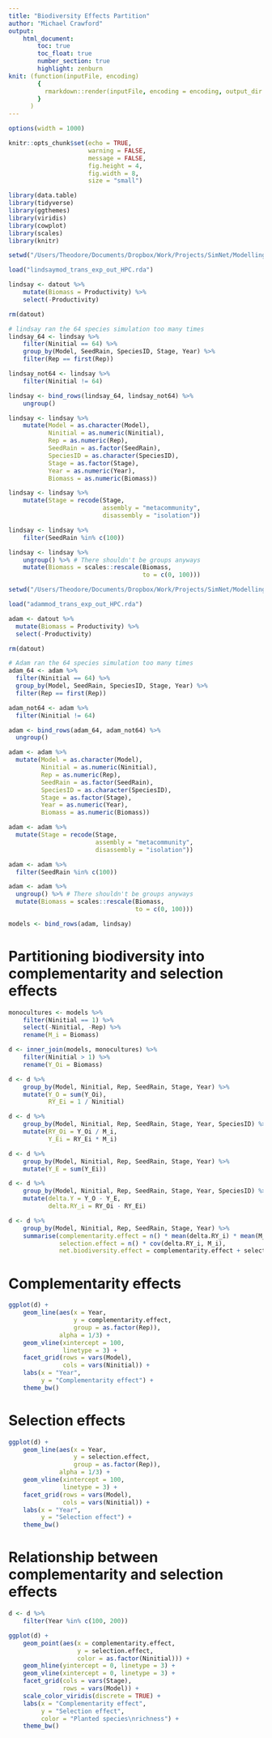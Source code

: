 ```yaml
---
title: "Biodiversity Effects Partition"
author: "Michael Crawford"
output: 
    html_document:
        toc: true
        toc_float: true
        number_section: true
        highlight: zenburn
knit: (function(inputFile, encoding) 
        {
          rmarkdown::render(inputFile, encoding = encoding, output_dir = "markdowns") 
        }
      )
---
```


<style>
pre {
overflow-x: auto;
}
pre code {
word-wrap: normal;
white-space: pre;
}
</style>

```r

options(width = 1000)

knitr::opts_chunk$set(echo = TRUE,
                      warning = FALSE,
                      message = FALSE,
                      fig.height = 4,
                      fig.width = 8,
                      size = "small") 

library(data.table)
library(tidyverse)
library(ggthemes)
library(viridis)
library(cowplot)
library(scales)
library(knitr)

```

```r

setwd("/Users/Theodore/Documents/Dropbox/Work/Projects/SimNet/Modelling_Experiment/data")

load("lindsaymod_trans_exp_out_HPC.rda")

lindsay <- datout %>%
    mutate(Biomass = Productivity) %>%
    select(-Productivity)

rm(datout)

# lindsay ran the 64 species simulation too many times
lindsay_64 <- lindsay %>%
    filter(Ninitial == 64) %>%
    group_by(Model, SeedRain, SpeciesID, Stage, Year) %>%
    filter(Rep == first(Rep))

lindsay_not64 <- lindsay %>%
    filter(Ninitial != 64)

lindsay <- bind_rows(lindsay_64, lindsay_not64) %>%
    ungroup()

lindsay <- lindsay %>%
    mutate(Model = as.character(Model),
           Ninitial = as.numeric(Ninitial),
           Rep = as.numeric(Rep),
           SeedRain = as.factor(SeedRain),
           SpeciesID = as.character(SpeciesID),
           Stage = as.factor(Stage),
           Year = as.numeric(Year),
           Biomass = as.numeric(Biomass))

lindsay <- lindsay %>%
    mutate(Stage = recode(Stage,
                          assembly = "metacommunity",
                          disassembly = "isolation"))

lindsay <- lindsay %>%
    filter(SeedRain %in% c(100))

lindsay <- lindsay %>%
    ungroup() %>% # There shouldn't be groups anyways
    mutate(Biomass = scales::rescale(Biomass,
                                     to = c(0, 100)))

```

```r

setwd("/Users/Theodore/Documents/Dropbox/Work/Projects/SimNet/Modelling_Experiment/data")

load("adammod_trans_exp_out_HPC.rda")

adam <- datout %>%
  mutate(Biomass = Productivity) %>%
  select(-Productivity)

rm(datout)

# Adam ran the 64 species simulation too many times
adam_64 <- adam %>%
  filter(Ninitial == 64) %>%
  group_by(Model, SeedRain, SpeciesID, Stage, Year) %>%
  filter(Rep == first(Rep))

adam_not64 <- adam %>%
  filter(Ninitial != 64)

adam <- bind_rows(adam_64, adam_not64) %>%
  ungroup()

adam <- adam %>%
  mutate(Model = as.character(Model),
         Ninitial = as.numeric(Ninitial),
         Rep = as.numeric(Rep),
         SeedRain = as.factor(SeedRain),
         SpeciesID = as.character(SpeciesID),
         Stage = as.factor(Stage),
         Year = as.numeric(Year),
         Biomass = as.numeric(Biomass))

adam <- adam %>%
  mutate(Stage = recode(Stage,
                        assembly = "metacommunity",
                        disassembly = "isolation"))

adam <- adam %>%
  filter(SeedRain %in% c(100))

adam <- adam %>%
  ungroup() %>% # There shouldn't be groups anyways
  mutate(Biomass = scales::rescale(Biomass,
                                   to = c(0, 100)))

```

```r

models <- bind_rows(adam, lindsay)

```

# Partitioning biodiversity into complementarity and selection effects
```r

monocultures <- models %>%
    filter(Ninitial == 1) %>%
    select(-Ninitial, -Rep) %>%
    rename(M_i = Biomass)

d <- inner_join(models, monocultures) %>%
    filter(Ninitial > 1) %>%
    rename(Y_Oi = Biomass)

d <- d %>%
    group_by(Model, Ninitial, Rep, SeedRain, Stage, Year) %>%
    mutate(Y_O = sum(Y_Oi),
           RY_Ei = 1 / Ninitial)

d <- d %>%
    group_by(Model, Ninitial, Rep, SeedRain, Stage, Year, SpeciesID) %>%
    mutate(RY_Oi = Y_Oi / M_i,
           Y_Ei = RY_Ei * M_i)

d <- d %>%
    group_by(Model, Ninitial, Rep, SeedRain, Stage, Year) %>%
    mutate(Y_E = sum(Y_Ei))

d <- d %>%
    group_by(Model, Ninitial, Rep, SeedRain, Stage, Year, SpeciesID) %>%
    mutate(delta.Y = Y_O - Y_E,
           delta.RY_i = RY_Oi - RY_Ei)

d <- d %>%
    group_by(Model, Ninitial, Rep, SeedRain, Stage, Year) %>%
    summarise(complementarity.effect = n() * mean(delta.RY_i) * mean(M_i),
              selection.effect = n() * cov(delta.RY_i, M_i),
              net.biodiversity.effect = complementarity.effect + selection.effect)

```

# Complementarity effects
```r

ggplot(d) +
    geom_line(aes(x = Year,
                  y = complementarity.effect,
                  group = as.factor(Rep)),
              alpha = 1/3) +
    geom_vline(xintercept = 100, 
               linetype = 3) +
    facet_grid(rows = vars(Model),
               cols = vars(Ninitial)) +
    labs(x = "Year",
         y = "Complementarity effect") +
    theme_bw()

```

# Selection effects
```r

ggplot(d) +
    geom_line(aes(x = Year,
                  y = selection.effect,
                  group = as.factor(Rep)),
              alpha = 1/3) +
    geom_vline(xintercept = 100, 
               linetype = 3) +
    facet_grid(rows = vars(Model),
               cols = vars(Ninitial)) +
    labs(x = "Year",
         y = "Selection effect") +
    theme_bw()

```

# Relationship between complementarity and selection effects
```r

d <- d %>%
    filter(Year %in% c(100, 200))

ggplot(d) +
    geom_point(aes(x = complementarity.effect,
                   y = selection.effect,
                   color = as.factor(Ninitial))) +
    geom_hline(yintercept = 0, linetype = 3) +
    geom_vline(xintercept = 0, linetype = 3) +
    facet_grid(cols = vars(Stage),
               rows = vars(Model)) +
    scale_color_viridis(discrete = TRUE) +
    labs(x = "Complementarity effect",
         y = "Selection effect",
         color = "Planted species\nrichness") +
    theme_bw()

```
